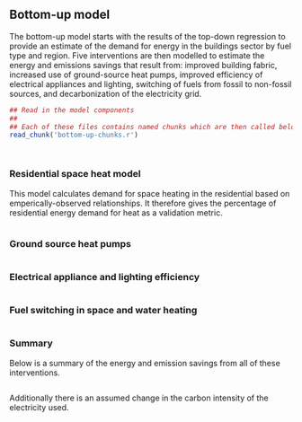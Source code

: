## Bottom-up model

The bottom-up model starts with the results of the top-down regression to provide an estimate of the demand for energy in the buildings sector by fuel type and region.  Five interventions are then modelled to estimate the energy and emissions savings that result from: improved building fabric, increased use of ground-source heat pumps, improved efficiency of electrical appliances and lighting, switching of fuels from fossil to non-fossil sources, and decarbonization of the electricity grid.

```r
## Read in the model components
##
## Each of these files contains named chunks which are then called below.
read_chunk('bottom-up-chunks.r')
```

```r
```

```r
```

### Residential space heat model

This model calculates demand for space heating in the residential based on emperically-observed relationships.  It therefore gives the percentage of residential energy demand for heat as a validation metric.
```r
```

### Ground source heat pumps
```r
```

### Electrical appliance and lighting efficiency

```r
```

### Fuel switching in space and water heating
```r
```

### Summary

Below is a summary of the energy and emission savings from all of these interventions.

```r
```

Additionally there is an assumed change in the carbon intensity of the electricity used.

```r
```
```r
```
